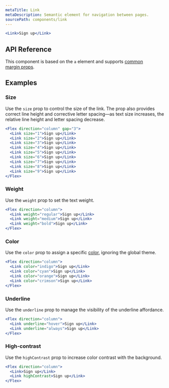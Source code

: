 ```yaml
---
metaTitle: Link
metaDescription: Semantic element for navigation between pages.
sourcePath: components/link
---
```


```jsx live=true
<Link>Sign up</Link>
```

## API Reference

This component is based on the `a` element and supports [common margin props](/themes/docs/theme/layout#margin-props).

<ThemesPropsTable name="link" />

## Examples

### Size

Use the `size` prop to control the size of the link. The prop also provides correct line height and corrective letter spacing—as text size increases, the relative line height and letter spacing decrease.

```jsx live=true scroll=true
<Flex direction="column" gap="3">
  <Link size="1">Sign up</Link>
  <Link size="2">Sign up</Link>
  <Link size="3">Sign up</Link>
  <Link size="4">Sign up</Link>
  <Link size="5">Sign up</Link>
  <Link size="6">Sign up</Link>
  <Link size="7">Sign up</Link>
  <Link size="8">Sign up</Link>
  <Link size="9">Sign up</Link>
</Flex>
```

### Weight

Use the `weight` prop to set the text weight.

```jsx live="true"
<Flex direction="column">
  <Link weight="regular">Sign up</Link>
  <Link weight="medium">Sign up</Link>
  <Link weight="bold">Sign up</Link>
</Flex>
```

### Color

Use the `color` prop to assign a specific [color](/themes/docs/theme/color), ignoring the global theme.

```jsx live=true scroll=true
<Flex direction="column">
  <Link color="indigo">Sign up</Link>
  <Link color="cyan">Sign up</Link>
  <Link color="orange">Sign up</Link>
  <Link color="crimson">Sign up</Link>
</Flex>
```

### Underline

Use the `underline` prop to manage the visibility of the underline affordance.

```jsx live="true" scroll=true
<Flex direction="column">
  <Link underline="hover">Sign up</Link>
  <Link underline="always">Sign up</Link>
</Flex>
```

### High-contrast

Use the `highContrast` prop to increase color contrast with the background.

```jsx live=true scroll=true
<Flex direction="column">
  <Link>Sign up</Link>
  <Link highContrast>Sign up</Link>
</Flex>
```
